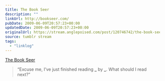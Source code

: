 ```yaml
---
title: The Book Seer
description: ""
linkUrl: http://bookseer.com/
pubDate: 2009-06-09T20:57:23+00:00
updatedDate: 2009-06-09T20:57:23+00:00
originalUrl: https://stream.anglepoised.com/post/120746742/the-book-seer
source: tumblr stream
tags:
  - "linklog"
---
```


[The Book Seer][1]

> &ldquo;Excuse me, I&rsquo;ve just finished reading **\_** by **\_**. What should I read next?&rdquo;

[1]: http://bookseer.com/
